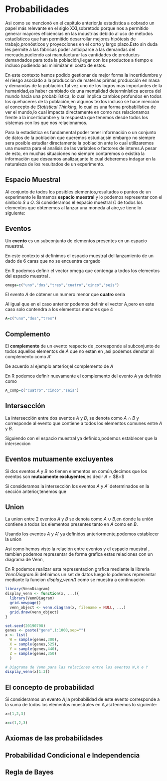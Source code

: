 # Probabilidades

Asi como se mencionó en el capítulo anterior,la estadística a cobrado un papel más relevante en el siglo XXI,sobretodo porque nos a permitido generar mayores eficiencias en las industrias debido al uso de métodos estadísticos que han permitido desarrollar mejores hipótesis de trabajo,pronósticos y proyecciones en el corto y largo plazo.Esto sin duda les permite a las fábricas poder anticiparce a las demandas del mercado,pudiendo asi manufacturar las cantidades de productos demandados para toda la población,llegar con los productos a tiempo e incluso pudiendo asi minimizar el costo de estos.

En este contexto hemos podido gestionar de mejor forma la incertidumbre y el riesgo asociado a la producción de materias primas,producción en masa y demandas de la población.Tal vez uno de los logros mas importantes de la humanidad,es haber cambiado de una mentalidad determinística acerca del mundo hacia una probabilística, lo cual implica cambios profundos en todos los quehaceres de la población,en algunos textos incluso se hace mención al concepto de _Statistical Thinking_, lo cual es una forma probabilística de ver el mundo,lo cual impacta directamente en como nos relacionamos frente a la incertidumbre y la respuesta que tenemos desde todos los sistemas con los que nos relacionamos.


Para la estadistica es fundamental poder tener información o un conjunto de datos de la población que queremos estudiar,sin embargo no siempre sera posible estudiar directamente la población ante lo cual utilizaremos una muestra para el analísis de las variables o factores de interes.A pesar de esto, en muchas situaciones no siempre contaremos o existira la información que deseamos analizar,ante lo cual deberemos indagar en la naturaleza de los resultados de un experimento.

## Espacio Muestral

Al conjunto de todos los posibles elementos,resultados o puntos de un experimento le llamamos **espacio muestral** y lo podemos representar con el simbolo *S* u $\Omega$. 
Si consideramos el espacio muestral $\Omega$ de todos los elementos que obtenemos al lanzar una moneda al aire,se tiene lo siguiente:


\begin{align*}
\Omega=[ \ C,\ S \ ]
\end{align*}

## Eventos

Un **evento** es un subconjunto de elementos presentes en un espacio muestral. 

En este contexto si definimos el espacio muestral del lanzamiento de un dado de 6 caras que no se encuentra cargado

\begin{align*}
\Omega=[uno,dos,tres,cuatro,cinco,seis]
\end{align*}

En R podemos definir el vector omega que contenga a todos los elementos del espacio muestral \Omega.

```r
omega=c("uno","dos","tres","cuatro","cinco","seis")
```


El evento $A$ de obtener un numero menor que **cuatro** seria

\begin{align*}
A=[uno,dos,tres]
\end{align*}

Al igual que en el caso anterior podemos definir el vector A,pero en este caso solo contendra a los elementos menores que 4

```r
A=c("uno","dos","tres")
```


## Complemento

El **complemento** de un evento respecto de \Omega,corresponde al subconjunto de todos aquellos elementos de $A$ que no estan en \Omega,asi podemos denotar al complemento como $A'$

De acuerdo al ejemplo anterior,el complemento de $A$

\begin{align*}
A'=[cuatro,cinco,seis]
\end{align*}

En R podemos definir nuevamente el complemento del evento $A$ ya definido como

```r
A_comp=c("cuatro","cinco","seis")
```


## Intersección

La intersección entre dos eventos $A$ y $B$, se denota como $A$ $\cap$ $B$ y corresponde al evento que contiene a todos los elementos comunes entre $A$ y $B$.

Siguiendo con el espacio muestral \Omega ya definido,podemos establecer que la interseccion

\begin{align*}
\Omega \cap A=[uno,dos,tres]
\end{align*}

## Eventos mutuamente excluyentes

Si dos eventos $A$ y $B$ no tienen elementos en común,decimos que los eventos son **mutuamente excluyentes**,es decir $A$ $\cap$ $B=\phi $

Si consideramos la intersección los eventos $A$ y $A'$ determinados en la sección anterior,tenemos que

\begin{align*}
A \cap \ A'=\phi
\end{align*}

## Union

La union entre 2 eventos $A$ y $B$ se denota como $A$ $\cup$ $B$,en donde la unión contiene a todos los elementos presentes tanto en $A$ como en $B$.

Usando los eventos $A$ y $A'$ ya definidos anteriormente,podemos establecer la union


\begin{align*}
A \cup \ A'=[uno,dos,tres,cuatro,cinco,seis]
\end{align*}

Asi como hemos visto la relación entre eventos y el espacio muestral \Omega, tambien podemos representar de forma grafica estas relaciones con un diagrama de Venn, 

En R podemos realizar esta representacion grafica mediante la libreria *VennDiagram*.Si definimos un set de datos luego lo podemos representar mediante la funcion *display_venn()* como se muestra a continuación

```r
library(VennDiagram)
display_venn <- function(x, ...){
  library(VennDiagram)
  grid.newpage()
  venn_object <- venn.diagram(x, filename = NULL, ...)
  grid.draw(venn_object)
}

set.seed(20190708)
genes <- paste("gene",1:1000,sep="")
x <- list(
  W = sample(genes,300), 
  X = sample(genes,525), 
  Y = sample(genes,440),
  Z = sample(genes,350)
  )
```

```r
# Diagrama de Venn para las relaciones entre los eventos W,X e Y
display_venn(x[1:3])

```






## El concepto de probabilidad

Si consideramos un evento $A$,la probabilidad de este evento corresponde a la suma de todos los elementos muestrales en A,asi tenemos lo siguiente:

\begin{align*}
0 \le P(A) \le  1 \\ \\
P(\theta)=0 \\ \\
P(S)=1 
\end{align*}


```python
x=[1,2,3]
```

```r
x=c(1,2,3)
```

## Axiomas de las probabilidades


## Probabilidad Condicional e Independencia


## Regla de Bayes


